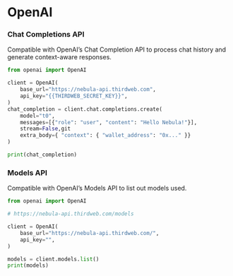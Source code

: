 # OpenAI

### Chat Completions API

Compatible with OpenAI’s Chat Completion API to process chat history and generate context-aware responses.

```python
from openai import OpenAI

client = OpenAI(
	base_url="https://nebula-api.thirdweb.com",
	api_key="{{THIRDWEB_SECRET_KEY}}",
)
chat_completion = client.chat.completions.create(
	model="t0",
	messages=[{"role": "user", "content": "Hello Nebula!"}],
	stream=False,git
    extra_body={ "context": { "wallet_address": "0x..." }}
)

print(chat_completion)
```

### Models API

Compatible with OpenAI’s Models API to list out models used. 

```python
from openai import OpenAI

# https://nebula-api.thirdweb.com/models

client = OpenAI(
    base_url="https://nebula-api.thirdweb.com/",
    api_key="",
)

models = client.models.list()
print(models)
```